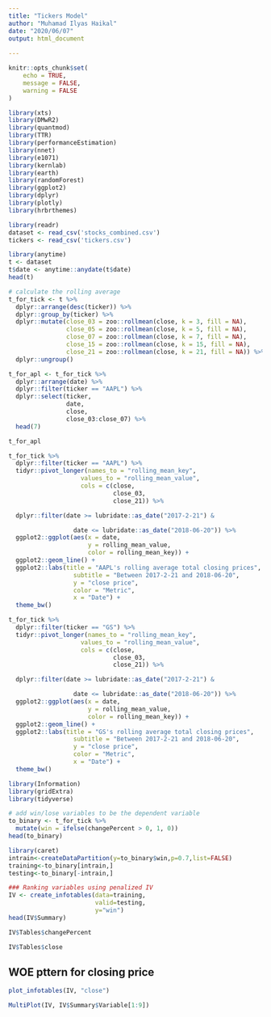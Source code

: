 ```yaml
---
title: "Tickers Model"
author: "Muhamad Ilyas Haikal"
date: "2020/06/07"
output: html_document
 
---
```


```r
knitr::opts_chunk$set(
	echo = TRUE,
	message = FALSE,
	warning = FALSE
)
```

```r
library(xts)
library(DMwR2)
library(quantmod)
library(TTR)
library(performanceEstimation) 
library(nnet)
library(e1071)
library(kernlab)
library(earth)
library(randomForest)
library(ggplot2)
library(dplyr)
library(plotly)
library(hrbrthemes)
```

```r
library(readr)
dataset <- read_csv('stocks_combined.csv')
tickers <- read_csv('tickers.csv')
```

```r
library(anytime)
t <- dataset
t$date <- anytime::anydate(t$date)
head(t)
```

```r
# calculate the rolling average 
t_for_tick <- t %>%
  dplyr::arrange(desc(ticker)) %>%
  dplyr::group_by(ticker) %>%
  dplyr::mutate(close_03 = zoo::rollmean(close, k = 3, fill = NA),
                close_05 = zoo::rollmean(close, k = 5, fill = NA),
                close_07 = zoo::rollmean(close, k = 7, fill = NA),
                close_15 = zoo::rollmean(close, k = 15, fill = NA),
                close_21 = zoo::rollmean(close, k = 21, fill = NA)) %>%
  dplyr::ungroup()
```

```r
t_for_apl <- t_for_tick %>% 
  dplyr::arrange(date) %>% 
  dplyr::filter(ticker == "AAPL") %>% 
  dplyr::select(ticker,
                date,
                close,
                close_03:close_07) %>% 
  head(7)

t_for_apl
```

```r
t_for_tick %>% 
  dplyr::filter(ticker == "AAPL") %>% 
  tidyr::pivot_longer(names_to = "rolling_mean_key", 
                    values_to = "rolling_mean_value", 
                    cols = c(close, 
                             close_03, 
                             close_21)) %>%

  dplyr::filter(date >= lubridate::as_date("2017-2-21") &

                  date <= lubridate::as_date("2018-06-20")) %>% 
  ggplot2::ggplot(aes(x = date, 
                      y = rolling_mean_value, 
                      color = rolling_mean_key)) +
  ggplot2::geom_line() +   
  ggplot2::labs(title = "AAPL's rolling average total closing prices", 
                  subtitle = "Between 2017-2-21 and 2018-06-20",
                  y = "close price", 
                  color = "Metric",
                  x = "Date") + 
  theme_bw()
```

```r
t_for_tick %>% 
  dplyr::filter(ticker == "GS") %>% 
  tidyr::pivot_longer(names_to = "rolling_mean_key", 
                    values_to = "rolling_mean_value", 
                    cols = c(close, 
                             close_03, 
                             close_21)) %>%

  dplyr::filter(date >= lubridate::as_date("2017-2-21") &

                  date <= lubridate::as_date("2018-06-20")) %>% 
  ggplot2::ggplot(aes(x = date, 
                      y = rolling_mean_value, 
                      color = rolling_mean_key)) +
  ggplot2::geom_line() +   
  ggplot2::labs(title = "GS's rolling average total closing prices", 
                  subtitle = "Between 2017-2-21 and 2018-06-20",
                  y = "close price", 
                  color = "Metric",
                  x = "Date") + 
  theme_bw()
```



```r
library(Information)
library(gridExtra)
library(tidyverse)

# add win/lose variables to be the dependent variable
to_binary <- t_for_tick %>% 
  mutate(win = ifelse(changePercent > 0, 1, 0))
head(to_binary)

```

```r
library(caret)
intrain<-createDataPartition(y=to_binary$win,p=0.7,list=FALSE)
training<-to_binary[intrain,]
testing<-to_binary[-intrain,]
```

```r
### Ranking variables using penalized IV  
IV <- create_infotables(data=training,
                        valid=testing,
                        y="win")
head(IV$Summary)
```

```r
IV$Tables$changePercent
```


```r
IV$Tables$close
```

## WOE pttern for closing price

```r
plot_infotables(IV, "close")
```

```r
MultiPlot(IV, IV$Summary$Variable[1:9])
```

